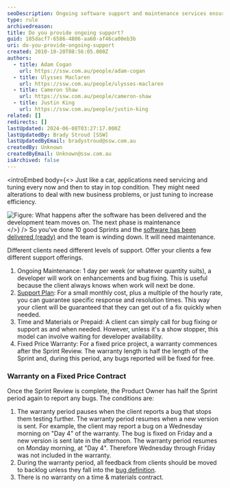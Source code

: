 ```yaml
---
seoDescription: Ongoing software support and maintenance services ensure applications stay efficient and bug-free, with options for dedicated developer time, pre-paid hours, or fixed price warranties.
type: rule
archivedreason:
title: Do you provide ongoing support?
guid: 185dacf7-6586-4806-aa60-af46ca00eb3b
uri: do-you-provide-ongoing-support
created: 2010-10-20T08:56:05.000Z
authors:
  - title: Adam Cogan
    url: https://ssw.com.au/people/adam-cogan
  - title: Ulysses Maclaren
    url: https://ssw.com.au/people/ulysses-maclaren
  - title: Cameron Shaw
    url: https://ssw.com.au/people/cameron-shaw
  - title: Justin King
    url: https://ssw.com.au/people/justin-king
related: []
redirects: []
lastUpdated: 2024-06-08T03:27:17.000Z
lastUpdatedBy: Brady Stroud [SSW]
lastUpdatedByEmail: bradystroud@ssw.com.au
createdBy: Unknown
createdByEmail: Unknown@ssw.com.au
isArchived: false
---
```


<introEmbed
  body={<>
Just like a car, applications need servicing and tuning every now and then to stay in top condition. They might need alterations to deal with new business problems, or just tuning to increase efficiency.

![Figure: What happens after the software has been delivered and the development team moves on. The next phase is maintenance](/uploads/rules/do-you-provide-ongoing-support/sucessful-project-and-now.jpeg)
  </>}
/>
So you’ve done 10 good Sprints and the [software has been delivered (ready)](/have-a-definition-of-ready) and the team is winding down. It will need maintenance.

Different clients need different levels of support. Offer your clients a few different support offerings.

1. Ongoing Maintenance: 1 day per week (or whatever quantity suits), a developer will work on enhancements and bug fixing. This is useful because the client always knows when work will next be done.
2. [Support Plan](https://www.ssw.com.au/ssw/Consulting/Support-Plans.aspx): For a small monthly cost, plus a multiple of the hourly rate, you can guarantee specific response and resolution times. This way your client will be guaranteed that they can get out of a fix quickly when needed.
3. Time and Materials or Prepaid: A client can simply call for bug fixing or support as and when needed. However, unless it's a show stopper, this model can involve waiting for developer availability.
4. Fixed Price Warranty: For a fixed price project, a warranty commences after the Sprint Review. The warranty length is half the length of the Sprint and, during this period, any bugs reported will be fixed for free.

### Warranty on a Fixed Price Contract

Once the Sprint Review is complete, the Product Owner has half the Sprint period again to report any bugs. The conditions are:

1. The warranty period pauses when the client reports a bug that stops them testing further. The warranty period resumes when a new version is sent. For example, the client may report a bug on a Wednesday morning on "Day 4" of the warranty. The bug is fixed on Friday and a new version is sent late in the afternoon. The warranty period resumes on Monday morning, at "Day 4". Therefore Wednesday through Friday was not included in the warranty.
2. During the warranty period, all feedback from clients should be moved to backlog unless they fall into the [bug definition](/management-is-your-client-clear-on-the-definition-of-a-bug).
3. There is no warranty on a time & materials contract.
